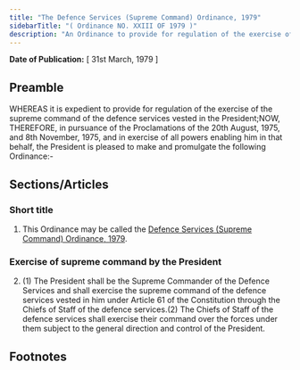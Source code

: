 ```yaml
---
title: "The Defence Services (Supreme Command) Ordinance, 1979"
sidebarTitle: "( Ordinance NO. XXIII OF 1979 )"
description: "An Ordinance to provide for regulation of the exercise of the Supreme command of the defence services vested in the President."
---
```


**Date of Publication:** [ 31st March, 1979 ]

## Preamble

WHEREAS it is expedient to provide for regulation of the exercise of the supreme command of the defence services vested in the President;NOW, THEREFORE, in pursuance of the Proclamations of the 20th August, 1975, and 8th November, 1975, and in exercise of all powers enabling him in that behalf, the President is pleased to make and promulgate the following Ordinance:-

## Sections/Articles

### Short title

1. This Ordinance may be called the [Defence Services (Supreme Command) Ordinance, 1979](/act-592.html "Defence Services (Supreme Command) Ordinance, 1979").

### Exercise of supreme command by the President

2. (1) The President shall be the Supreme Commander of the Defence Services and shall exercise the supreme command of the defence services vested in him under Article 61 of the Constitution through the Chiefs of Staff of the defence services.(2) The Chiefs of Staff of the defence services shall exercise their command over the forces under them subject to the general direction and control of the President.

## Footnotes
